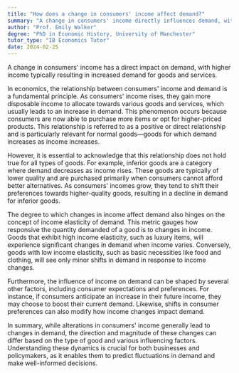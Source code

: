 ```yaml
---
title: "How does a change in consumers' income affect demand?"
summary: "A change in consumers' income directly influences demand, with higher income generally leading to increased demand."
author: "Prof. Emily Walker"
degree: "PhD in Economic History, University of Manchester"
tutor_type: "IB Economics Tutor"
date: 2024-02-25
---
```


A change in consumers' income has a direct impact on demand, with higher income typically resulting in increased demand for goods and services.

In economics, the relationship between consumers' income and demand is a fundamental principle. As consumers' income rises, they gain more disposable income to allocate towards various goods and services, which usually leads to an increase in demand. This phenomenon occurs because consumers are now able to purchase more items or opt for higher-priced products. This relationship is referred to as a positive or direct relationship and is particularly relevant for normal goods—goods for which demand increases as income increases.

However, it is essential to acknowledge that this relationship does not hold true for all types of goods. For example, inferior goods are a category where demand decreases as income rises. These goods are typically of lower quality and are purchased primarily when consumers cannot afford better alternatives. As consumers' incomes grow, they tend to shift their preferences towards higher-quality goods, resulting in a decline in demand for inferior goods.

The degree to which changes in income affect demand also hinges on the concept of income elasticity of demand. This metric gauges how responsive the quantity demanded of a good is to changes in income. Goods that exhibit high income elasticity, such as luxury items, will experience significant changes in demand when income varies. Conversely, goods with low income elasticity, such as basic necessities like food and clothing, will see only minor shifts in demand in response to income changes.

Furthermore, the influence of income on demand can be shaped by several other factors, including consumer expectations and preferences. For instance, if consumers anticipate an increase in their future income, they may choose to boost their current demand. Likewise, shifts in consumer preferences can also modify how income changes impact demand.

In summary, while alterations in consumers' income generally lead to changes in demand, the direction and magnitude of these changes can differ based on the type of good and various influencing factors. Understanding these dynamics is crucial for both businesses and policymakers, as it enables them to predict fluctuations in demand and make well-informed decisions.
    